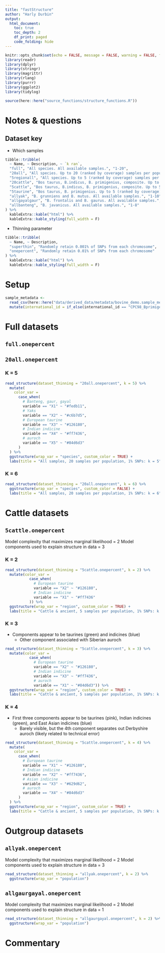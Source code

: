 ```yaml
---
title: "fastStructure"
author: "Harly Durbin"
output:
  html_document:
    toc: true
    toc_depth: 2
    df_print: paged
    code_folding: hide
---
```


```r
knitr::opts_chunk$set(echo = FALSE, message = FALSE, warning = FALSE, fig.width = 10, fig.height = 7)
library(readr)
library(dplyr)
library(stringr)
library(magrittr)
library(rlang)
library(purrr)
library(ggplot2)
library(tidylog)

source(here::here("source_functions/structure_functions.R"))
```

# Notes & questions


## Dataset key

* Which samples

```r
tibble::tribble(
  ~ Name, ~ Description, ~ `k ran`,
  "full", "All species. All available samples.", "1-20",
  "20all", "All species. Up to 20 (ranked by coverage) samples per population label.", "1-20",
  "5regionall", "All species. Up to 5 (ranked by coverage) samples per species per region", "1-20",
  "20cattle", "Bos taurus, B.indicus, B. primigenius, composite. Up to 20 (ranked by coverage) samples per population label.", "1-20",
  "5cattle", "Bos taurus, B.indicus, B. primigenius, composite. Up to 5 (ranked by coverage) samples per population label.", "1-20",
  "5taurine", "Bos taurus, B. primigenius. Up to 5 (ranked by coverage) samples per population label.", "1-20",
  "allyak", "B. grunniens and B. mutus. All available samples.", "1-10",
  "allgayalgaur", "B. frontalis and B. gaurus. All available samples.", "1-10",
  "allbanteng", "B. javanicus. All available samples.", "1-8"
) %>% 
  kableExtra::kable("html") %>% 
  kableExtra::kable_styling(full_width = F)
```

* Thinning parameter

```r
tibble::tribble(
  ~ Name, ~ Description,
  "superthin", "Randomly retain 0.001% of SNPs from each chromosome",
  "onepercent", "Randomly retain 0.01% of SNPs from each chromosome"
) %>% 
  kableExtra::kable("html") %>% 
  kableExtra::kable_styling(full_width = F)
```

# Setup

```r
sample_metadata <- 
  read_csv(here::here("data/derived_data/metadata/bovine_demo.sample_metadata.csv")) %>% 
  mutate(international_id = if_else(international_id == "CPC98_Bprimigenius_EnglandDerbyshire_5936", "ancient_derbyshire", international_id))
```

# Full datasets

## `full.onepercent` {.tabset}

## `20all.onepercent` {.tabset}

### K = 5

```r

read_structure(dataset_thinning = "20all.onepercent", k = 5) %>%
  mutate(
    color_var =
      case_when(
        # Banteng, gaur, gayal
        variable == "X1" ~ "#fedb11",
        # Yaks
        variable == "X2" ~ "#c6b7d5",
        # European taurine
        variable == "X3" ~ "#126180",
        # Indian indicine
        variable == "X4" ~ "#ff7436",
        # auroch
        variable == "X5" ~ "#84d6d3"
      )
  ) %>%
  ggstructure(wrap_var = "species", custom_color = TRUE) +
  labs(title = "All samples, 20 samples per population, 1% SNPs: k = 5")

```

### K = 6

```r

read_structure(dataset_thinning = "20all.onepercent", k = 6) %>% 
  ggstructure(wrap_var = "species", custom_color = FALSE) +
  labs(title = "All samples, 20 samples per population, 1% SNPs: k = 6")

```

# Cattle datasets 

## `5cattle.onepercent` {.tabset}

Model complexity that maximizes marginal likelihood = 2
Model components used to explain structure in data = 3

### K = 2

```r

read_structure(dataset_thinning = "5cattle.onepercent", k = 2) %>% 
  mutate(color_var =
           case_when(
             # European taurine
             variable == "X2" ~ "#126180",
             # Indian indicine
             variable == "X1" ~ "#ff7436"
           )) %>% 
  ggstructure(wrap_var = "region", custom_color = TRUE) +
  labs(title = "Cattle & ancient, 5 samples per population, 1% SNPs: k = 2")

```

### K = 3

* Components appear to be taurines (green) and indicines (blue)
    + Other component associated with Siberian auroch

```r

read_structure(dataset_thinning = "5cattle.onepercent", k = 3) %>%
  mutate(color_var =
           case_when(
             # European taurine
             variable == "X2" ~ "#126180",
             # Indian indicine
             variable == "X3" ~ "#ff7436",
             # auroch
             variable == "X1" ~ "#84d6d3")) %>%
  ggstructure(wrap_var = "region", custom_color = TRUE) +
  labs(title = "Cattle & ancient, 5 samples per population, 1% SNPs: k = 3")

```

### K = 4

* First three components appear to be taurines (pink), Indian indicines (green), and East Asian indicines (blue)
    + Barely visible, but the 4th component separates out Derbyshire auroch (likely related to technical error)

```r

read_structure(dataset_thinning = "5cattle.onepercent", k = 4) %>%
  mutate(
    color_var =
      case_when(
        # European taurine
        variable == "X1" ~ "#126180",
        # Indian indicine
        variable == "X2" ~ "#ff7436",
        # Asian indicine
        variable == "X3" ~ "#629d62",
        # auroch
        variable == "X4" ~ "#84d6d3"
      )
  ) %>%
  ggstructure(wrap_var = "region", custom_color = TRUE) +
  labs(title = "Cattle & ancient, 5 samples per population, 1% SNPs: k = 4")

```

# Outgroup datasets

## `allyak.onepercent`

Model complexity that maximizes marginal likelihood = 2
Model components used to explain structure in data = 3

```r

read_structure(dataset_thinning = "allyak.onepercent", k = 2) %>% 
  ggstructure(wrap_var = "population")

```

## `allgaurgayal.onepercent`

Model complexity that maximizes marginal likelihood = 2
Model components used to explain structure in data = 1

```r
read_structure(dataset_thinning = "allgaurgayal.onepercent", k = 2) %>%
  ggstructure(wrap_var = "population")
```


# Commentary